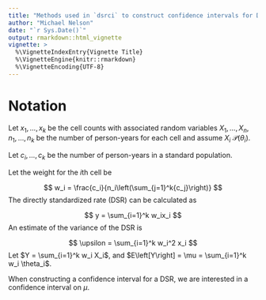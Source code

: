 ```yaml
---
title: "Methods used in `dsrci` to construct confidence intervals for Directly Standardized Rates."
author: "Michael Nelson"
date: "`r Sys.Date()`"
output: rmarkdown::html_vignette
vignette: >
  %\VignetteIndexEntry{Vignette Title}
  %\VignetteEngine{knitr::rmarkdown}
  %\VignetteEncoding{UTF-8}
---
```


# Notation

Let $x_1, \ldots, x_k$ be the cell counts  with associated random variables $X_1, \ldots, X_n$, $n_1, \ldots, n_k$ be the number of person-years for each cell and assume $X_i~\mathcal{P}\left(\theta_i\right)$.

Let $c_i, \ldots, c_k$ be the number of person-years in a standard population. 

Let the weight for the $i$th cell be

$$
w_i = \frac{c_i}{n_i\left(\sum_{j=1}^k{c_j}\right)}
$$
The directly standardized rate (DSR) can be calculated as

$$
y = \sum_{i=1}^k w_ix_i
$$
An estimate of the variance of the DSR is

$$
\upsilon = \sum_{i=1}^k w_i^2 x_i
$$
Let $Y = \sum_{i=1}^k w_i X_i$, and $E\left[Y\right] = \mu = \sum_{i=1}^k w_i \theta_i$. 

When constructing a confidence interval for a DSR, we are interested in a  confidence interval on $\mu$.

